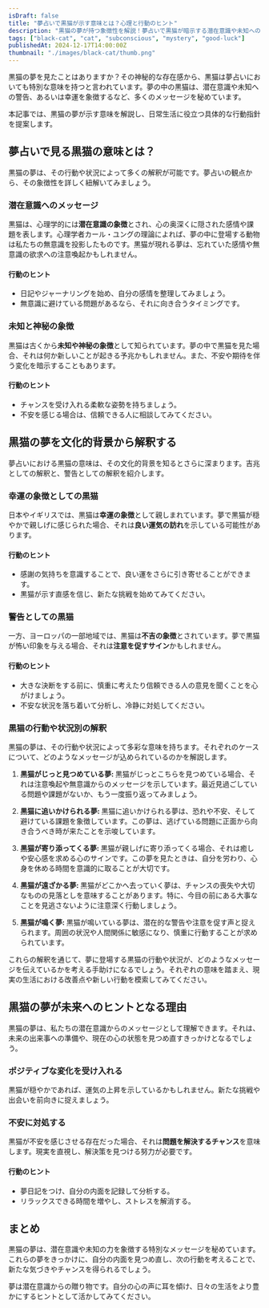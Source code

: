 ```yaml
---
isDraft: false
title: "夢占いで黒猫が示す意味とは？心理と行動のヒント"
description: "黒猫の夢が持つ象徴性を解説！夢占いで黒猫が暗示する潜在意識や未知への恐れ、幸運などを分析し、具体的な行動指針を提案します。"
tags: ["black-cat", "cat", "subconscious", "mystery", "good-luck"]
publishedAt: 2024-12-17T14:00:00Z
thumbnail: "./images/black-cat/thumb.png"
---
```


黒猫の夢を見たことはありますか？その神秘的な存在感から、黒猫は夢占いにおいても特別な意味を持つと言われています。夢の中の黒猫は、潜在意識や未知への警告、あるいは幸運を象徴するなど、多くのメッセージを秘めています。

本記事では、黒猫の夢が示す意味を解説し、日常生活に役立つ具体的な行動指針を提案します。

<TableOfContents />

## 夢占いで見る黒猫の意味とは？

黒猫の夢は、その行動や状況によって多くの解釈が可能です。夢占いの観点から、その象徴性を詳しく紐解いてみましょう。

### 潜在意識へのメッセージ

黒猫は、心理学的には<strong>潜在意識の象徴</strong>とされ、心の奥深くに隠された感情や課題を表します。心理学者カール・ユングの理論によれば、夢の中に登場する動物は私たちの無意識を投影したものです。黒猫が現れる夢は、忘れていた感情や無意識の欲求への注意喚起かもしれません。

#### 行動のヒント

- 日記やジャーナリングを始め、自分の感情を整理してみましょう。
- 無意識に避けている問題があるなら、それに向き合うタイミングです。

### 未知と神秘の象徴

黒猫は古くから<strong>未知や神秘の象徴</strong>として知られています。夢の中で黒猫を見た場合、それは何か新しいことが起きる予兆かもしれません。また、不安や期待を伴う変化を暗示することもあります。

#### 行動のヒント

- チャンスを受け入れる柔軟な姿勢を持ちましょう。
- 不安を感じる場合は、信頼できる人に相談してみてください。

## 黒猫の夢を文化的背景から解釈する

夢占いにおける黒猫の意味は、その文化的背景を知るとさらに深まります。吉兆としての解釈と、警告としての解釈を紹介します。

### 幸運の象徴としての黒猫

日本やイギリスでは、黒猫は<strong>幸運の象徴</strong>として親しまれています。夢で黒猫が穏やかで親しげに感じられた場合、それは<strong>良い運気の訪れ</strong>を示している可能性があります。

#### 行動のヒント

- 感謝の気持ちを意識することで、良い運をさらに引き寄せることができます。
- 黒猫が示す直感を信じ、新たな挑戦を始めてみてください。

### 警告としての黒猫

一方、ヨーロッパの一部地域では、黒猫は<strong>不吉の象徴</strong>とされています。夢で黒猫が怖い印象を与える場合、それは<strong>注意を促すサイン</strong>かもしれません。

#### 行動のヒント

- 大きな決断をする前に、慎重に考えたり信頼できる人の意見を聞くことを心がけましょう。
- 不安な状況を落ち着いて分析し、冷静に対処してください。

### 黒猫の行動や状況別の解釈

黒猫の夢は、その行動や状況によって多彩な意味を持ちます。それぞれのケースについて、どのようなメッセージが込められているのかを解説します。

1. <strong>黒猫がじっと見つめている夢: </strong>
   黒猫がじっとこちらを見つめている場合、それは注意喚起や無意識からのメッセージを示しています。最近見過ごしている問題や課題がないか、もう一度振り返ってみましょう。

2. <strong>黒猫に追いかけられる夢: </strong>
   黒猫に追いかけられる夢は、恐れや不安、そして避けている課題を象徴しています。この夢は、逃げている問題に正面から向き合うべき時が来たことを示唆しています。

3. <strong>黒猫が寄り添ってくる夢: </strong>
   黒猫が親しげに寄り添ってくる場合、それは癒しや安心感を求める心のサインです。この夢を見たときは、自分を労わり、心身を休める時間を意識的に取ることが大切です。

4. <strong>黒猫が遠ざかる夢: </strong>
   黒猫がどこかへ去っていく夢は、チャンスの喪失や大切なものの見落としを意味することがあります。特に、今目の前にある大事なことを見逃さないように注意深く行動しましょう。

5. <strong>黒猫が鳴く夢: </strong>
   黒猫が鳴いている夢は、潜在的な警告や注意を促す声と捉えられます。周囲の状況や人間関係に敏感になり、慎重に行動することが求められています。

これらの解釈を通じて、夢に登場する黒猫の行動や状況が、どのようなメッセージを伝えているかを考える手助けになるでしょう。それぞれの意味を踏まえ、現実の生活における改善点や新しい行動を模索してみてください。

## 黒猫の夢が未来へのヒントとなる理由

黒猫の夢は、私たちの潜在意識からのメッセージとして理解できます。それは、未来の出来事への準備や、現在の心の状態を見つめ直すきっかけとなるでしょう。

### ポジティブな変化を受け入れる

黒猫が穏やかであれば、運気の上昇を示しているかもしれません。新たな挑戦や出会いを前向きに捉えましょう。

### 不安に対処する

黒猫が不安を感じさせる存在だった場合、それは<strong>問題を解決するチャンス</strong>を意味します。現実を直視し、解決策を見つける努力が必要です。

#### 行動のヒント

- 夢日記をつけ、自分の内面を記録して分析する。
- リラックスできる時間を増やし、ストレスを解消する。

## まとめ

黒猫の夢は、潜在意識や未知の力を象徴する特別なメッセージを秘めています。これらの夢をきっかけに、自分の内面を見つめ直し、次の行動を考えることで、新たな気づきやチャンスを得られるでしょう。

夢は潜在意識からの贈り物です。自分の心の声に耳を傾け、日々の生活をより豊かにするヒントとして活かしてみてください。
